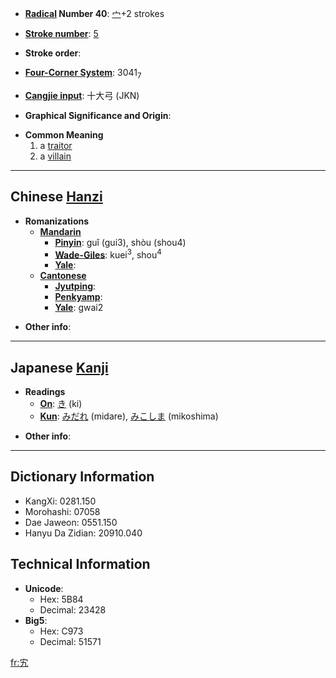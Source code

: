 * '''[[Wiktionary:Chinese radical index| Radical]] Number 40''': [[Wiktionary:Chinese radical index 宀|宀]]+2 strokes

* '''[[Wiktionary:Chinese total strokes index|Stroke number]]''': [[Wiktionary:Chinese total strokes index 5|5]]

* '''Stroke order''': 

* '''[[Wiktionary:Chinese four corner index|Four-Corner System]]''': 3041<sub>7</sub>

* '''[[Wiktionary:Chinese Cangjie index|Cangjie input]]''': 十大弓 (JKN)

* '''Graphical Significance and Origin''': 

* '''Common Meaning'''
*# a [[traitor]]
*# a [[villain]]


----

== Chinese [[Hanzi]] ==

* '''Romanizations'''
** '''[[Mandarin]]'''
*** '''[[Pinyin]]''': guǐ (gui3), shòu (shou4)
*** '''[[Wade-Giles]]''': kuei<sup>3</sup>, shou<sup>4</sup>
*** '''[[Yale]]''': 
** '''[[Cantonese]]'''
*** '''[[Jyutping]]''':
*** '''[[Penkyamp]]''': 
*** '''[[Yale]]''': gwai2

* '''Other info''': 

----

== Japanese [[Kanji]] ==

* '''Readings'''
** '''[[On]]''': [[き]] (ki)
** '''[[Kun]]''': [[みだれ]] (midare), [[みこしま]] (mikoshima)

* '''Other info''':  

----

== Dictionary Information ==

* KangXi: 0281.150
* Morohashi: 07058
* Dae Jaweon: 0551.150
* Hanyu Da Zidian: 20910.040

== Technical Information ==

* '''Unicode''':
** Hex: 5B84
** Decimal: 23428
* '''Big5''':
** Hex: C973
** Decimal: 51571

[[fr:宄]]